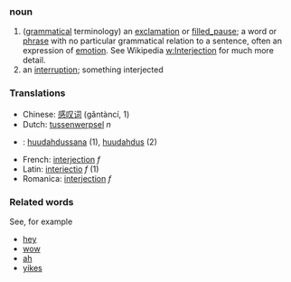 ===noun===

# ([[grammar|grammatical]] terminology) an [[exclamation]] or [[filled_pause]]; a word or [[phrase]] with no particular grammatical relation to a sentence, often an expression of [[emotion]].  See Wikipedia [[w:Interjection]] for much more detail.
# an [[interrupt]]ion; something interjected

===Translations===
*Chinese: [[感叹词]] (gǎntàncí, 1)
*Dutch: [[tussenwerpsel]] ''n''
*{{msg:fi}}: [[huudahdussana]] (1), [[huudahdus]] (2)
*French: [[interjection]] ''f''
*Latin: [[interiectio]] ''f'' (1)
*Romanica: [[interjection]] ''f''

===Related words===
See, for example
*[[hey]]
*[[wow]]
*[[ah]]
*[[yikes]]